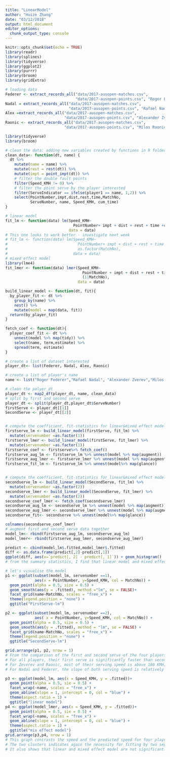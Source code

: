 ```yaml
---
title: "LinearModel"
author: "Huize Zhang"
date: "03/12/2018"
output: html_document
editor_options: 
  chunk_output_type: console
---
```


```r
knitr::opts_chunk$set(echo = TRUE)
library(readr)
library(splines)
library(tidyverse)
library(ggplot2)
library(purrr)
library(broom)
library(gridExtra)

```


```r
# loading data
Federer <- extract_records_all("data/2017-ausopen-matches.csv", 
                               "data/2017-ausopen-points.csv", "Roger Federer")
Nadal = extract_records_all("data/2017-ausopen-matches.csv",
                            "data/2017-ausopen-points.csv", "Rafael Nadal")
Alex =extract_records_all("data/2017-ausopen-matches.csv",
                          "data/2017-ausopen-points.csv", "Alexander Zverev")
Raonic <- extract_records_all("data/2017-ausopen-matches.csv",
                          "data/2017-ausopen-points.csv", "Milos Raonic")
```

```r
library(tidyverse)
library(broom)

```


```r
# clean the data: adding new variables created by functions in R folder 
clean_data<- function(dt, name) {
  dt %>% 
    mutate(name = name) %>% 
    mutate(rest = rest(dt)) %>% 
    mutate(impt = point_impt(dt)) %>% 
    # filter the double fault points
    filter(Speed_KMH != 0) %>%  
    # filter the point serve by the player interested 
    filter(ServeIndicator == ifelse(player1 == name, 1,2)) %>% 
    select(PointNumber,impt,dist,rest,time,MatchNo, 
           ServeNumber, name, Speed_KMH, cum_time)
}

# linear model 
fit_lm <- function(data) lm(Speed_KMH~ 
                              PointNumber+ impt + dist + rest + time +cum_time +MatchNo,
                            data = data)
# This one looks to work better - investigate next week
# fit_lm <- function(data) lm(Speed_KMH~ 
#                               PointNumber+ impt + dist + rest + time +cum_time +
#                               as.factor(MatchNo),
#                             data = data)
# mixed effect model 
library(lme4)
fit_lmer <- function(data) lmer(Speed_KMH~
                                  PointNumber + impt + dist + rest + time + cum_time +
                                  (1|MatchNo), 
                                data = data)

build_linear_model <- function(dt, fit){
  by_player_fit <- dt %>% 
    group_by(name) %>% 
    nest() %>% 
    mutate(model = map(data, fit)) 
  return(by_player_fit)
}

fetch_coef <- function(dt){
  player_coef_fit <- dt %>%
    unnest(model %>% map(tidy)) %>%
    select(name, term,estimate) %>%
    spread(term, estimate)
}
```

```r
# create a list of dataset interested 
player_dt<- list(Federer, Nadal, Alex, Raonic)

# create a list of player's name
name <- list("Roger Federer","Rafael Nadal", "Alexander Zverev","Milos Raonic")

# clean the palyer_dt
player_dt <- map2_df(player_dt, name, clean_data)
# split by first and second serve 
player_dt <- split(player_dt,player_dt$ServeNumber)
firstServe <- player_dt[[1]] 
SecondServe <- player_dt[[2]]


# compute the coefficient, fit-statistics for linear&mixed effect model for the first serve dt
firstserve_lm <- build_linear_model(firstServe, fit_lm) %>% 
  mutate(servenumber =as.factor(1)) 
firstserve_lmer <- build_linear_model(firstServe, fit_lmer) %>% 
  mutate(servenumber =as.factor(1))
firstserve_coef <- firstserve%>% fetch_coef()
firstserve_aug_lm <- firstserve_lm %>% unnest(model %>% map(augment))
firstserve_aug_lmer <- firstserve_lmer %>% unnest(model %>% map(augment))
firstserve_fit_lm <- firstserve_lm %>% unnest(model%>% map(glance))


# compute the coefficient, fit-statistics for linear&mixed effect model for the second serve dt
secondserve_lm <- build_linear_model(SecondServe, fit_lm) %>%
  mutate(servenumber =as.factor(2))
secondserve_lmer <- build_linear_model(SecondServe, fit_lmer) %>% 
  mutate(servenumber =as.factor(2))
secondserve_coef_lmer <- fetch_coef(secondserve_lmer)
secondserve_aug_lm <- secondserve_lm %>% unnest(model %>% map(augment))
secondserve_aug_lmer <- secondserve_lmer %>% unnest(model %>% map(augment))
secondserve_fit<- secondserve %>% unnest(model%>% map(glance))

colnames(secondserve_coef_lmer)
# augment first and second serve data together 
model_lm<- rbind(firstserve_aug_lm, secondserve_aug_lm) 
model_lmer<- rbind(firstserve_aug_lmer, secondserve_aug_lmer) 

```

```r
predict <- cbind(model_lm$.fitted,model_lmer$.fitted)
diff <- as.data.frame(predict[,2]-predict[,1])
ggplot(diff, aes(x=`predict[, 2] - predict[, 1]`)) + geom_histogram()
# from the summary statistics, I find that linear model and mixed effect doesn't differentiate very much in a sense that the difference between the predicted value is within positive and negative 4. Also we can see from the histogram that the mix effect model tends to give smaller prediction than linear model. 

# let's visualise the model 
p1 <- ggplot(subset(model_lm, servenumber ==1), 
             aes(x = PointNumber, y=Speed_KMH, col = MatchNo)) +
  geom_point(alpha = 0.5, size = 0.5) +
  geom_smooth(aes(y = .fitted), method ="lm", se = FALSE)+ 
  facet_grid(name~MatchNo, scales = "free_x") +
  theme(legend.position = "none") + 
  ggtitle("FirstServe-lm")

p2 <- ggplot(subset(model_lm, servenumber ==2), 
             aes( x = PointNumber, y=Speed_KMH, col = MatchNo)) +
  geom_point(alpha = 0.5, size = 0.5) +
  geom_smooth(aes(y = .fitted), method = "lm", se = FALSE) + 
  facet_grid(name~MatchNo, scales = "free_x") +
  theme(legend.position = "none") + 
  ggtitle("SecondServe-lm")

grid.arrange(p1, p2, nrow = 1)
# From the comparison of the first and second serve of the four players, we can gain some insights in terms of their serving speed.
# For all players, their first serve is significantly faster than second speed, which demonstrate the necessity of seperating first and second serve when building the model. 
# For Zeverev and Raonic, most of their serving speed is above 180 KMH, which is much higher than those of Nadal or Federer's. However, their second serve speed has a clearer downward slope, which could be an indicator of their fatigue.
# For Nadal and Federer, the slope of both serving speed is relatively flat, especially  Federer. THis could due to the effect that since they are both experienced professional player, they get more accustommed to play the whole match without exhibiting very indicative signal of their body fatigue in each match. Potentially, we could observe their fatigue at a higher hierarchy (tournament level), but at match level there's no strong evidence of their fatigue

p3 <- ggplot(model_lm, aes(x = Speed_KMH, y = .fitted))+ 
  geom_point(alpha = 0.5, sie = 0.5) +
  facet_wrap(~name, scales = "free_x") +
  geom_abline(slope = 1, intercept = 0, col = "blue") + 
  theme(aspect.ratio = 1) + 
  ggtitle("linear model")
p4 <- ggplot(model_lmer, aes(x = Speed_KMH, y = .fitted))+ 
  geom_point(alpha = 0.5, sie = 0.5) +
  facet_wrap(~name, scales = "free_x") +
  geom_abline(slope = 1, intercept = 0, col = "blue") + 
  theme(aspect.ratio = 1) +
  ggtitle("mix effect model")
grid.arrange(p3,p4, nrow = 1)
# This graph contrasts the speed and the predicted speed for four players. The blue line has slope of 1, which is the position where a perfect prediction lays. 
# The two clusters indicates again the necessity for fitting by two seperate model for first and second serve. 
# It also shows that linear and mixed effect model are not significantly different from each other. Only for Raonic, whose serving is relatively spread, mix effect seems to have a clearer cut between first and second serve. 




```




